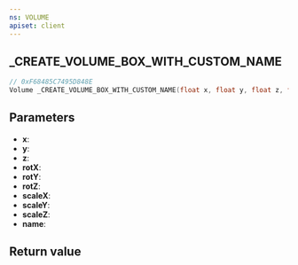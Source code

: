 ```yaml
---
ns: VOLUME
apiset: client
---
```

## _CREATE_VOLUME_BOX_WITH_CUSTOM_NAME

```c
// 0xF68485C7495D848E
Volume _CREATE_VOLUME_BOX_WITH_CUSTOM_NAME(float x, float y, float z, float rotX, float rotY, float rotZ, float scaleX, float scaleY, float scaleZ, char* name);
```


## Parameters
* **x**:
* **y**:
* **z**:
* **rotX**:
* **rotY**:
* **rotZ**:
* **scaleX**:
* **scaleY**:
* **scaleZ**:
* **name**:

## Return value